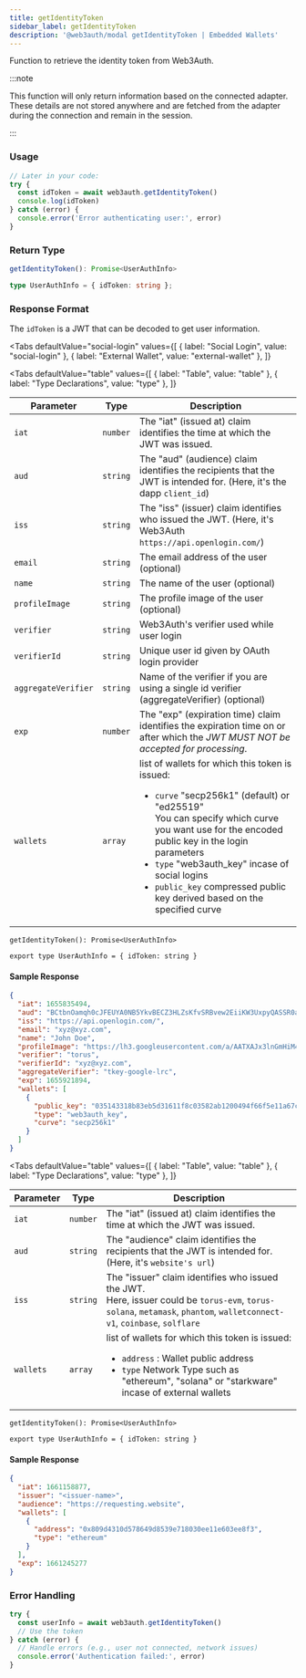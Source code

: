 ```yaml
---
title: getIdentityToken
sidebar_label: getIdentityToken
description: '@web3auth/modal getIdentityToken | Embedded Wallets'
---
```



Function to retrieve the identity token from Web3Auth.

:::note

This function will only return information based on the connected adapter. These details are not stored anywhere and are fetched from the adapter during the connection and remain in the session.

:::

### Usage

```ts
// Later in your code:
try {
  const idToken = await web3auth.getIdentityToken()
  console.log(idToken)
} catch (error) {
  console.error('Error authenticating user:', error)
}
```

### Return Type

```typescript
getIdentityToken(): Promise<UserAuthInfo>

type UserAuthInfo = { idToken: string };
```

### Response Format

The `idToken` is a JWT that can be decoded to get user information.

<Tabs
  defaultValue="social-login"
  values={[
    { label: "Social Login", value: "social-login" },
    { label: "External Wallet", value: "external-wallet" },
  ]}
>

<TabItem value="social-login">

<Tabs
  defaultValue="table"
  values={[
    { label: "Table", value: "table" },
    { label: "Type Declarations", value: "type" },
  ]}
>

<TabItem value="table">

| Parameter | Type | Description |
| --- | --- | --- |
| `iat` | `number` | The "iat" (issued at) claim identifies the time at which the JWT was issued. |
| `aud` | `string` | The "aud" (audience) claim identifies the recipients that the JWT is intended for. (Here, it's the dapp `client_id`) |
| `iss` | `string` | The "iss" (issuer) claim identifies who issued the JWT. (Here, it's Web3Auth `https://api.openlogin.com/`) |
| `email` | `string` | The email address of the user (optional) |
| `name` | `string` | The name of the user (optional) |
| `profileImage` | `string` | The profile image of the user (optional) |
| `verifier` | `string` | Web3Auth's verifier used while user login |
| `verifierId` | `string` | Unique user id given by OAuth login provider |
| `aggregateVerifier` | `string` | Name of the verifier if you are using a single id verifier (aggregateVerifier) (optional) |
| `exp` | `number` | The "exp" (expiration time) claim identifies the expiration time on or after which the _JWT MUST NOT be accepted for processing_. |
| `wallets` | `array` | list of wallets for which this token is issued: <ul><li>`curve` "secp256k1" (default) or "ed25519" <br/> You can specify which curve you want use for the encoded public key in the login parameters<br/></li><li>`type` "web3auth_key" incase of social logins</li><li>`public_key` compressed public key derived based on the specified curve </li></ul> |

</TabItem>

<TabItem value="type">

`getIdentityToken(): Promise<UserAuthInfo>`

```tsx
export type UserAuthInfo = { idToken: string }
```

</TabItem>

</Tabs>

#### Sample Response

```json
{
  "iat": 1655835494,
  "aud": "BCtbnOamqh0cJFEUYA0NB5YkvBECZ3HLZsKfvSRBvew2EiiKW3UxpyQASSR0artjQkiUOCHeZ_ZeygXpYpxZjOs",
  "iss": "https://api.openlogin.com/",
  "email": "xyz@xyz.com",
  "name": "John Doe",
  "profileImage": "https://lh3.googleusercontent.com/a/AATXAJx3lnGmHiM4K97uLo9Rb0AxOceH-dQCBSRqGbck=s96-c",
  "verifier": "torus",
  "verifierId": "xyz@xyz.com",
  "aggregateVerifier": "tkey-google-lrc",
  "exp": 1655921894,
  "wallets": [
    {
      "public_key": "035143318b83eb5d31611f8c03582ab1200494f66f5e11a67c34f5581f48c1b70b",
      "type": "web3auth_key",
      "curve": "secp256k1"
    }
  ]
}
```

</TabItem>

<TabItem value="external-wallet">

<Tabs
  defaultValue="table"
  values={[
    { label: "Table", value: "table" },
    { label: "Type Declarations", value: "type" },
  ]}
>

<TabItem value="table">

| Parameter | Type | Description |
| --- | --- | --- |
| `iat` | `number` | The "iat" (issued at) claim identifies the time at which the JWT was issued. |
| `aud` | `string` | The "audience" claim identifies the recipients that the JWT is intended for. (Here, it's `website's url`) |
| `iss` | `string` | The "issuer" claim identifies who issued the JWT. <br/> Here, issuer could be `torus-evm`, `torus-solana`, `metamask`, `phantom`, `walletconnect-v1`, `coinbase`, `solflare` |
| `wallets` | `array` | list of wallets for which this token is issued: <ul><li>`address` : Wallet public address</li><li>`type` Network Type such as "ethereum", "solana" or "starkware" incase of external wallets </li></ul> |

</TabItem>

<TabItem value="type">

`getIdentityToken(): Promise<UserAuthInfo>`

```tsx
export type UserAuthInfo = { idToken: string }
```

</TabItem>

</Tabs>

#### Sample Response

```json
{
  "iat": 1661158877,
  "issuer": "<issuer-name>",
  "audience": "https://requesting.website",
  "wallets": [
    {
      "address": "0x809d4310d578649d8539e718030ee11e603ee8f3",
      "type": "ethereum"
    }
  ],
  "exp": 1661245277
}
```

</TabItem>

</Tabs>

### Error Handling

```javascript
try {
  const userInfo = await web3auth.getIdentityToken()
  // Use the token
} catch (error) {
  // Handle errors (e.g., user not connected, network issues)
  console.error('Authentication failed:', error)
}
```
